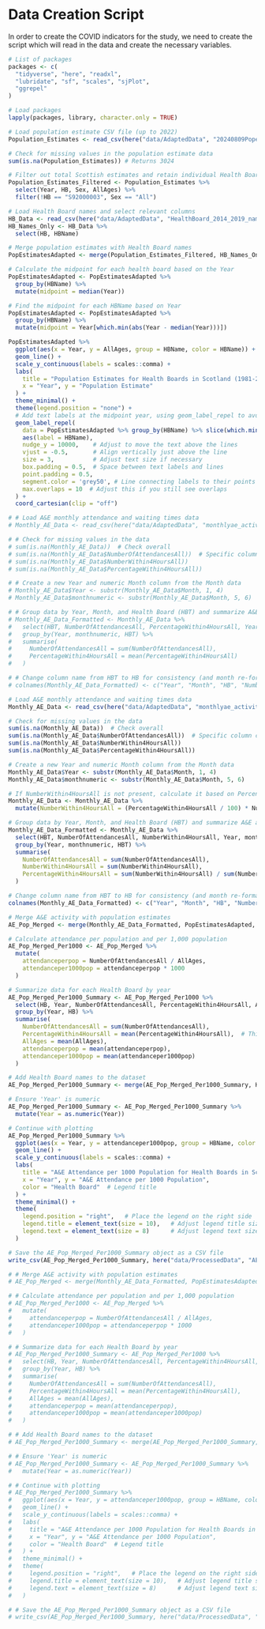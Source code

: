 # Data Creation Script 

In order to create the COVID indicators for the study, we need to create the script which will read in the data and create the necessary variables.

```r
# List of packages
packages <- c(
  "tidyverse", "here", "readxl", 
  "lubridate", "sf", "scales", "sjPlot",
  "ggrepel"
)

# Load packages
lapply(packages, library, character.only = TRUE)
```

```r
# Load population estimate CSV file (up to 2022)
Population_Estimates <- read_csv(here("data/AdaptedData", "20240809Popestimate_HB2019_1981to2022.csv"))

# Check for missing values in the population estimate data
sum(is.na(Population_Estimates)) # Returns 3024

# Filter out total Scottish estimates and retain individual Health Boards (HB)
Population_Estimates_Filtered <- Population_Estimates %>%
  select(Year, HB, Sex, AllAges) %>% 
  filter(!HB == "S92000003", Sex == "All")

# Load Health Board names and select relevant columns
HB_Data <- read_csv(here("data/AdaptedData", "HealthBoard_2014_2019_names.csv"))
HB_Names_Only <- HB_Data %>% 
  select(HB, HBName)

# Merge population estimates with Health Board names
PopEstimatesAdapted <- merge(Population_Estimates_Filtered, HB_Names_Only, by = "HB")

# Calculate the midpoint for each health board based on the Year
PopEstimatesAdapted <- PopEstimatesAdapted %>%
  group_by(HBName) %>%
  mutate(midpoint = median(Year))

# Find the midpoint for each HBName based on Year
PopEstimatesAdapted <- PopEstimatesAdapted %>%
  group_by(HBName) %>%
  mutate(midpoint = Year[which.min(abs(Year - median(Year)))])

PopEstimatesAdapted %>%
  ggplot(aes(x = Year, y = AllAges, group = HBName, color = HBName)) +
  geom_line() +
  scale_y_continuous(labels = scales::comma) +
  labs(
    title = "Population Estimates for Health Boards in Scotland (1981-2022)",
    x = "Year", y = "Population Estimate"
  ) +
  theme_minimal() +
  theme(legend.position = "none") +
  # Add text labels at the midpoint year, using geom_label_repel to avoid overlap
  geom_label_repel(
    data = PopEstimatesAdapted %>% group_by(HBName) %>% slice(which.min(abs(Year - median(Year)))),
    aes(label = HBName),
    nudge_y = 10000,    # Adjust to move the text above the lines
    vjust = -0.5,       # Align vertically just above the line
    size = 3,           # Adjust text size if necessary
    box.padding = 0.5,  # Space between text labels and lines
    point.padding = 0.5,
    segment.color = 'grey50', # Line connecting labels to their points
    max.overlaps = 10  # Adjust this if you still see overlaps
  ) +
  coord_cartesian(clip = "off")
```

```r
# # Load A&E monthly attendance and waiting times data
# Monthly_AE_Data <- read_csv(here("data/AdaptedData", "monthlyae_activity_202406.csv"))

# # Check for missing values in the data
# sum(is.na(Monthly_AE_Data))  # Check overall
# sum(is.na(Monthly_AE_Data$NumberOfAttendancesAll))  # Specific column checks
# sum(is.na(Monthly_AE_Data$NumberWithin4HoursAll))
# sum(is.na(Monthly_AE_Data$PercentageWithin4HoursAll))

# # Create a new Year and numeric Month column from the Month data
# Monthly_AE_Data$Year <- substr(Monthly_AE_Data$Month, 1, 4)
# Monthly_AE_Data$monthnumeric <- substr(Monthly_AE_Data$Month, 5, 6)

# # Group data by Year, Month, and Health Board (HBT) and summarize A&E activity
# Monthly_AE_Data_Formatted <- Monthly_AE_Data %>%
#   select(HBT, NumberOfAttendancesAll, PercentageWithin4HoursAll, Year, monthnumeric) %>%
#   group_by(Year, monthnumeric, HBT) %>%
#   summarise(
#     NumberOfAttendancesAll = sum(NumberOfAttendancesAll),
#     PercentageWithin4HoursAll = mean(PercentageWithin4HoursAll)
#   )

# # Change column name from HBT to HB for consistency (and month re-format)
# colnames(Monthly_AE_Data_Formatted) <- c("Year", "Month", "HB", "NumberOfAttendancesAll", "PercentageWithin4HoursAll")
```

```r
# Load A&E monthly attendance and waiting times data
Monthly_AE_Data <- read_csv(here("data/AdaptedData", "monthlyae_activity_202406.csv"))

# Check for missing values in the data
sum(is.na(Monthly_AE_Data))  # Check overall
sum(is.na(Monthly_AE_Data$NumberOfAttendancesAll))  # Specific column checks
sum(is.na(Monthly_AE_Data$NumberWithin4HoursAll))
sum(is.na(Monthly_AE_Data$PercentageWithin4HoursAll))

# Create a new Year and numeric Month column from the Month data
Monthly_AE_Data$Year <- substr(Monthly_AE_Data$Month, 1, 4)
Monthly_AE_Data$monthnumeric <- substr(Monthly_AE_Data$Month, 5, 6)

# If NumberWithin4HoursAll is not present, calculate it based on PercentageWithin4HoursAll and NumberOfAttendancesAll
Monthly_AE_Data <- Monthly_AE_Data %>%
  mutate(NumberWithin4HoursAll = (PercentageWithin4HoursAll / 100) * NumberOfAttendancesAll)

# Group data by Year, Month, and Health Board (HBT) and summarize A&E activity
Monthly_AE_Data_Formatted <- Monthly_AE_Data %>%
  select(HBT, NumberOfAttendancesAll, NumberWithin4HoursAll, Year, monthnumeric) %>%
  group_by(Year, monthnumeric, HBT) %>%
  summarise(
    NumberOfAttendancesAll = sum(NumberOfAttendancesAll),
    NumberWithin4HoursAll = sum(NumberWithin4HoursAll),
    PercentageWithin4HoursAll = sum(NumberWithin4HoursAll) / sum(NumberOfAttendancesAll) * 100  # Calculating percentage manually
  )

# Change column name from HBT to HB for consistency (and month re-format)
colnames(Monthly_AE_Data_Formatted) <- c("Year", "Month", "HB", "NumberOfAttendancesAll", "NumberWithin4HoursAll", "PercentageWithin4HoursAll")
```

```r
# Merge A&E activity with population estimates
AE_Pop_Merged <- merge(Monthly_AE_Data_Formatted, PopEstimatesAdapted, by = c("HB", "Year"))

# Calculate attendance per population and per 1,000 population
AE_Pop_Merged_Per1000 <- AE_Pop_Merged %>%
  mutate(
    attendanceperpop = NumberOfAttendancesAll / AllAges,
    attendanceper1000pop = attendanceperpop * 1000
  )

# Summarize data for each Health Board by year
AE_Pop_Merged_Per1000_Summary <- AE_Pop_Merged_Per1000 %>%
  select(HB, Year, NumberOfAttendancesAll, PercentageWithin4HoursAll, AllAges, attendanceperpop, attendanceper1000pop) %>%
  group_by(Year, HB) %>%
  summarise(
    NumberOfAttendancesAll = sum(NumberOfAttendancesAll),
    PercentageWithin4HoursAll = mean(PercentageWithin4HoursAll),  # This mean is fine here since it's for summarizing
    AllAges = mean(AllAges),
    attendanceperpop = mean(attendanceperpop),
    attendanceper1000pop = mean(attendanceper1000pop)
  )

# Add Health Board names to the dataset
AE_Pop_Merged_Per1000_Summary <- merge(AE_Pop_Merged_Per1000_Summary, HB_Names_Only, by = "HB")

# Ensure 'Year' is numeric
AE_Pop_Merged_Per1000_Summary <- AE_Pop_Merged_Per1000_Summary %>%
  mutate(Year = as.numeric(Year))

# Continue with plotting
AE_Pop_Merged_Per1000_Summary %>%
  ggplot(aes(x = Year, y = attendanceper1000pop, group = HBName, color = HBName)) +
  geom_line() +
  scale_y_continuous(labels = scales::comma) +
  labs(
    title = "A&E Attendance per 1000 Population for Health Boards in Scotland (2014-2024)",
    x = "Year", y = "A&E Attendance per 1000 Population",
    color = "Health Board"  # Legend title
  ) +
  theme_minimal() +
  theme(
    legend.position = "right",   # Place the legend on the right side
    legend.title = element_text(size = 10),   # Adjust legend title size
    legend.text = element_text(size = 8)      # Adjust legend text size
  )

# Save the AE_Pop_Merged_Per1000_Summary object as a CSV file
write_csv(AE_Pop_Merged_Per1000_Summary, here("data/ProcessedData", "AE_Pop_Merged_Per1000_Summary.csv"))
```

```r
# # Merge A&E activity with population estimates
# AE_Pop_Merged <- merge(Monthly_AE_Data_Formatted, PopEstimatesAdapted, by = c("HB", "Year"))

# # Calculate attendance per population and per 1,000 population
# AE_Pop_Merged_Per1000 <- AE_Pop_Merged %>%
#   mutate(
#     attendanceperpop = NumberOfAttendancesAll / AllAges,
#     attendanceper1000pop = attendanceperpop * 1000
#   )

# # Summarize data for each Health Board by year
# AE_Pop_Merged_Per1000_Summary <- AE_Pop_Merged_Per1000 %>%
#   select(HB, Year, NumberOfAttendancesAll, PercentageWithin4HoursAll, AllAges, attendanceperpop, attendanceper1000pop) %>%
#   group_by(Year, HB) %>%
#   summarise(
#     NumberOfAttendancesAll = sum(NumberOfAttendancesAll),
#     PercentageWithin4HoursAll = mean(PercentageWithin4HoursAll),
#     AllAges = mean(AllAges),
#     attendanceperpop = mean(attendanceperpop),
#     attendanceper1000pop = mean(attendanceper1000pop)
#   )

# # Add Health Board names to the dataset
# AE_Pop_Merged_Per1000_Summary <- merge(AE_Pop_Merged_Per1000_Summary, HB_Names_Only, by = "HB")

# # Ensure 'Year' is numeric
# AE_Pop_Merged_Per1000_Summary <- AE_Pop_Merged_Per1000_Summary %>%
#   mutate(Year = as.numeric(Year))

# # Continue with plotting
# AE_Pop_Merged_Per1000_Summary %>%
#   ggplot(aes(x = Year, y = attendanceper1000pop, group = HBName, color = HBName)) +
#   geom_line() +
#   scale_y_continuous(labels = scales::comma) +
#   labs(
#     title = "A&E Attendance per 1000 Population for Health Boards in Scotland (2014-2024)",
#     x = "Year", y = "A&E Attendance per 1000 Population",
#     color = "Health Board"  # Legend title
#   ) +
#   theme_minimal() +
#   theme(
#     legend.position = "right",   # Place the legend on the right side
#     legend.title = element_text(size = 10),   # Adjust legend title size
#     legend.text = element_text(size = 8)      # Adjust legend text size
#   )

# # Save the AE_Pop_Merged_Per1000_Summary object as a CSV file
# write_csv(AE_Pop_Merged_Per1000_Summary, here("data/ProcessedData", "AE_Pop_Merged_Per1000_Summary.csv"))
```